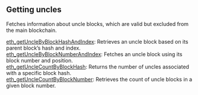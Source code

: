 

## Getting uncles

Fetches information about uncle blocks, which are valid but excluded from the main blockchain.

[eth_getUncleByBlockHashAndIndex](/soneium-api/gettinguncles/eth_getUncleByBlockHashAndIndex): Retrieves an uncle block based on its parent block’s hash and index. \
[eth_getUncleByBlockNumberAndIndex](/soneium-api/gettinguncles/eth_getUncleByBlockNumberAndIndex): Fetches an uncle block using its block number and position. \
[eth_getUncleCountByBlockHash](/soneium-api/gettinguncles/eth_getUncleCountByBlockHash): Returns the number of uncles associated with a specific block hash. \
[eth_getUncleCountByBlockNumber](/soneium-api/gettinguncles/eth_getUncleCountByBlockNumber): Retrieves the count of uncle blocks in a given block number.


<Space h={16} />
<GetStarted />
